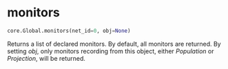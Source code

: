 # monitors { #ANNarchy.core.Global.monitors }

```python
core.Global.monitors(net_id=0, obj=None)
```

Returns a list of declared monitors. By default, all monitors are returned.
By setting *obj*, only monitors recording from this object, either *Population* or *Projection*, will be returned.